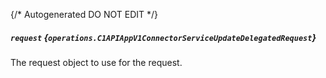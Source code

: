 {/* Autogenerated DO NOT EDIT  */}

##### `request` *{`operations.C1APIAppV1ConnectorServiceUpdateDelegatedRequest`}*
The request object to use for the request.
<Collapsible openLabel={Labels.showProperties} closeLabel={Labels.hideProperties}>
    <C1APIAppV1ConnectorServiceUpdateDelegatedRequest/>
</Collapsible>


